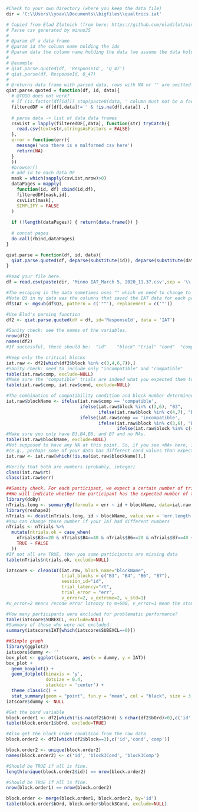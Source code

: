 ```r
#Check to your own directory (where you keep the data file)
dir = 'C:\\Users\\yoav\\Documents\\bigfiles\\qualtrics.iat'
```

```r
# Copied from Elad Zlotnick (from here: https://github.com/eladzlot/minnojs-qiat/blob/master/qiat.R)
# Parse csv generated by minnoJS
#
# @param df a data frame
# @param id the column name holding the ids
# @param data the column name holding the data (we assume the data holds an array of unnested objects)
#
# @example
# qiat.parse.quoted(df, 'ResponseId', 'Q_47')
# qiat.parse(df, ResponseId, Q_47)
#
# @returns data frame with parsed data, rows with NA or '' are omitted.
qiat.parse.quoted = function(df, id, data){
  # @TODO does not work?
  # if (is.factor(df[id])) stop(paste0(data, ' column must not be a factor'))
  filteredDF = df[df[,data]!='' & !is.na(df[,data]) ,]
  
  # parse data -> list of data data frames
  csvList = lapply(filteredDF[,data], function(str) tryCatch({
    read.csv(text=str,stringsAsFactors = FALSE)
  },
  error = function(err){
    message('woa there is a malformed csv here')
    return(NA)
  }
  ))
  #browser()
  # add id to each data DF
  mask = which(sapply(csvList,nrow)>0)
  dataPages = mapply(
    function(id, df) cbind(id,df),
    filteredDF[mask,id],
    csvList[mask],
    SIMPLIFY = FALSE
  )
  
  if (!length(dataPages)) { return(data.frame()) }
  
  # concat pages
  do.call(rbind,dataPages)
}

qiat.parse = function(df, id, data){
  qiat.parse.quoted(df, deparse(substitute(id)), deparse(substitute(data)))
}
```

```r
#Read your file here.
df = read.csv(paste(dir, 'Minno IAT_March 5, 2020_11.37.csv',sep = '\\'))
```


```r
#The escaping in the data sometimes uses "" which we need to change to " for the parsing.
#Note Q3 in my data was the columns that saved the IAT data for each participant. It might have a different name in your data. 
df$IAT <- mgsub(df$Q3, pattern = c('""'), replacement = c('"'))
```

```r
#Use Elad's parsing function
df2 <- qiat.parse.quoted(df = df, id='ResponseId', data = 'IAT')
```

```r
#Sanity check: see the names of the variables.
nrow(df2)
names(df2)
#If successful, these should be:  "id"    "block" "trial" "cond"  "comp"  "type"  "cat"   "stim"  "resp"  "err"   "rt"    "d"     "fb"    "bOrd" 
```


```r
#Keep only the critical blocks
iat.raw <- df2[which(df2$block %in% c(3,4,6,7)),]
#Sanity check: need to include only "incompatible" and "compatible"
table(iat.raw$comp, exclude=NULL)
#Make sure the 'compatible' trials are indeed what you expected them to be.
table(iat.raw$comp, iat.raw$cond, exclude=NULL)
```

```r
#The combination of compatibility condition and block number determined the blockName for the IAT scoring function.
iat.raw$blockName <- ifelse(iat.raw$comp == 'compatible', 
                            ifelse(iat.raw$block %in% c(3,6), "B3", 
                                   ifelse(iat.raw$block %in% c(4,7), "B4", NA)), 
                            ifelse(iat.raw$comp == 'incompatible', 
                                   ifelse(iat.raw$block %in% c(3,6), "B6", 
                                          ifelse(iat.raw$block %in% c(4,7), "B7", NA)), NA))
#Make sure you only have B3,B4,B6, and B7 and no NAs.
table(iat.raw$blockName, exclude=NULL)
#Not supposed to have any NA at this point. So, if you see <NA> here, investigate why 
#(e.g., perhaps some of your data has different cond values than expected, if you changed the cond after running a few participants)
iat.raw <- iat.raw[which(!is.na(iat.raw$blockName)),]
```

```r
#Verify that both are numbers (probably, integer)
class(iat.raw$rt)
class(iat.raw$err)
```

```r
##Sanity check. For each participant, we expect a certain number of trials for in each block. 
##We will indicate whether the participant has the expected number of trials within each of the critical block.
library(doBy)
nTrials.long <- summaryBy(formula = err ~ id + blockName, data=iat.raw, FUN = length)
library(reshape2)
nTrials <- dcast(nTrials.long, id ~ blockName, value.var = 'err.length')
#You can change those number if your IAT had different numbers
nTrials <- nTrials %>% 
  mutate(ntrials.ok = case_when(
    nTrials$B3==20 & nTrials$B4==40 & nTrials$B6==20 & nTrials$B7==40 ~ TRUE,
    TRUE ~ FALSE
  ))
#If not all are TRUE, then you some participants are missing data
table(nTrials$ntrials.ok, exclude=NULL)
```

```r
iatscore <- cleanIAT(iat.raw, block_name="blockName", 
                     trial_blocks = c("B3", "B4", "B6", "B7"), 
                     session_id="id", 
                     trial_latency="rt",
                     trial_error = "err", 
                     v_error=2, v_extreme=2, v_std=1) 
#v_error=2 means recode error latency to m+600, v_error=1 mean the standard (onset of stimuli until the correct response is pressed). v_extreme=2(current standard)=delete trial latencies < 400ms. v_std=1 (current standard), block SD is performed including error trials 

#How many participants were excluded for problematic performance?
table(iatscore$SUBEXCL, exclude=NULL)
#Summary of those who were not excluded.
summary(iatscore$IAT[which(iatscore$SUBEXCL==0)])
```

```r
##Simple graph
library(ggplot2)
iatscore$dummy <- ''
box_plot <- ggplot(iatscore, aes(x = dummy, y = IAT))
box_plot +
  geom_boxplot() +
  geom_dotplot(binaxis = 'y',
               dotsize = 0.4,
               stackdir = 'center') +
  theme_classic() + 
  stat_summary(geom = "point", fun.y = "mean", col = "black", size = 3, shape = 24, fill = "grey")
iatscore$dummy <- NULL
```

```r
#Get the bord variable
block.order1 <- df2[which(!is.na(df2$bOrd) & nchar(df2$bOrd)>0),c('id', 'bOrd')]
table(block.order1$bOrd, exclude=TRUE)

#Also get the block order condition from the raw data
block.order2 <- df2[which(df2$block==3),c('id','cond','comp')]

block.order2 <- unique(block.order2)
names(block.order2) <- c('id', 'block3Cond', 'block3Comp')

#Should be TRUE if all is fine.
length(unique(block.order2$id)) == nrow(block.order2)

#Should be TRUE if all is fine.
nrow(block.order1) == nrow(block.order2)

block.order <- merge(block.order1, block.order2, by='id')
table(block.order$bOrd, block.order$block3Cond, exclude=NULL)
```

